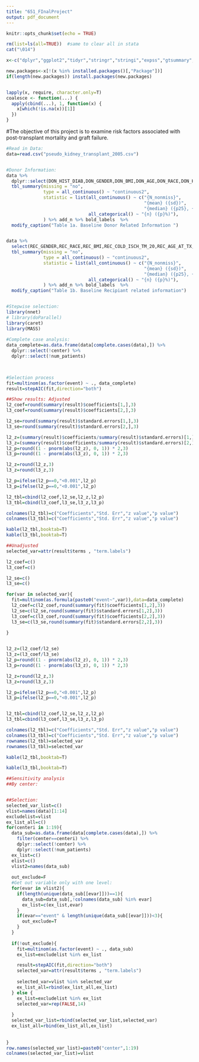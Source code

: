 ```yaml
---
title: "651_FInalProject"
output: pdf_document
---
```


```r
knitr::opts_chunk$set(echo = TRUE)
```


```r
rm(list=ls(all=TRUE))  #same to clear all in stata
cat("\014")

x<-c("dplyr","ggplot2","tidyr","stringr","stringi","expss","gtsummary","tidyverse","knitr")

new.packages<-x[!(x %in% installed.packages()[,"Package"])]
if(length(new.packages)) install.packages(new.packages)


lapply(x, require, character.only=T)
coalesce <- function(...) {
  apply(cbind(...), 1, function(x) {
    x[which(!is.na(x))[1]]
  })
}
```


#The objective of this project is to examine risk factors associated with post-transplant mortality and graft failure.

```r
#Read in Data:
data=read.csv("pseudo_kidney_transplant_2005.csv")


#Donor Information:
data %>% 
  dplyr::select(DON_HIST_DIAB,DON_GENDER,DON_BMI,DON_AGE,DON_RACE,DON_HTN,DON_ECD) %>% 
  tbl_summary(missing = "no",
              type = all_continuous() ~ "continuous2",
              statistic = list(all_continuous() ~ c("{N_nonmiss}",
                                                    "{mean} ({sd})",
                                                    "{median} ({p25}, {p75})"),
                               all_categorical() ~ "{n} ({p}%)"),
              ) %>% add_n %>% bold_labels  %>%
  modify_caption("Table 1a. Baseline Donor Related Information ") 


data %>% 
  select(REC_GENDER,REC_RACE,REC_BMI,REC_COLD_ISCH_TM_20,REC_AGE_AT_TX,REC_DIAB,REC_DIAL_YRS,event) %>%
  tbl_summary(missing = "no",
              type = all_continuous() ~ "continuous2",
              statistic = list(all_continuous() ~ c("{N_nonmiss}",
                                                    "{mean} ({sd})",
                                                    "{median} ({p25}, {p75})"),
                               all_categorical() ~ "{n} ({p}%)"),
              ) %>% add_n %>% bold_labels  %>%
  modify_caption("Table 1b. Baseline Recipiant related information") 



```





```r

#Stepwise selection:
library(nnet)
# library(doParallel)
library(caret)
library(MASS)
 
#Complete case analysis:
data_complete=as.data.frame(data[complete.cases(data),]) %>%
  dplyr::select(!center) %>%
  dplyr::select(!num_patients)


 
#Selection process
fit=multinom(as.factor(event) ~ ., data_complete)
result=stepAIC(fit,direction="both")

##Show results: Adjusted
l2_coef=round(summary(result)$coefficients[1,],3)
l3_coef=round(summary(result)$coefficients[2,],3)

l2_se=round(summary(result)$standard.errors[1,],3)
l3_se=round(summary(result)$standard.errors[2,],3)

l2_z=(summary(result)$coefficients/summary(result)$standard.errors)[1,]
l3_z=(summary(result)$coefficients/summary(result)$standard.errors)[2,]
l2_p=round((1 - pnorm(abs(l2_z), 0, 1)) * 2,3)
l3_p=round((1 - pnorm(abs(l3_z), 0, 1)) * 2,3)

l2_z=round(l2_z,3)
l3_z=round(l3_z,3)

l2_p=ifelse(l2_p==0,"<0.001",l2_p)
l3_p=ifelse(l2_p==0,"<0.001",l2_p)

l2_tbl=cbind(l2_coef,l2_se,l2_z,l2_p)
l3_tbl=cbind(l3_coef,l3_se,l3_z,l3_p)

colnames(l2_tbl)=c("Coefficients","Std. Err","z value","p value")
colnames(l3_tbl)=c("Coefficients","Std. Err","z value","p value")

kable(l2_tbl,booktab=T)
kable(l3_tbl,booktab=T)

```

```r
##Unadjusted
selected_var=attr(result$terms , "term.labels")

l2_coef=c()
l3_coef=c()

l2_se=c()
l3_se=c()

for(var in selected_var){
  fit=multinom(as.formula(paste0("event~",var)),data=data_complete)
  l2_coef=c(l2_coef,round(summary(fit)$coefficients[1,2],3))
  l2_se=c(l2_se,round(summary(fit)$standard.errors[1,2],3))
  l3_coef=c(l3_coef,round(summary(fit)$coefficients[2,2],3))
  l3_se=c(l3_se,round(summary(fit)$standard.errors[2,2],3))
  
}


l2_z=(l2_coef/l2_se)
l3_z=(l3_coef/l3_se)
l2_p=round((1 - pnorm(abs(l2_z), 0, 1)) * 2,3)
l3_p=round((1 - pnorm(abs(l3_z), 0, 1)) * 2,3)

l2_z=round(l2_z,3)
l3_z=round(l3_z,3)

l2_p=ifelse(l2_p==0,"<0.001",l2_p)
l3_p=ifelse(l2_p==0,"<0.001",l2_p)


l2_tbl=cbind(l2_coef,l2_se,l2_z,l2_p)
l3_tbl=cbind(l3_coef,l3_se,l3_z,l3_p)

colnames(l2_tbl)=c("Coefficients","Std. Err","z value","p value")
colnames(l3_tbl)=c("Coefficients","Std. Err","z value","p value")
rownames(l2_tbl)=selected_var
rownames(l3_tbl)=selected_var

kable(l2_tbl,booktab=T)

kable(l3_tbl,booktab=T)

```



```r
##Sensitivity analysis
##By center:


##Selection:
selected_var_list=c()
vlist=names(data)[1:14]
excludelist=vlist
ex_list_all=c()
for(centeri in 1:19){
  data_sub=as.data.frame(data[complete.cases(data),]) %>%
    filter(center==centeri) %>%
    dplyr::select(!center) %>%
    dplyr::select(!num_patients)
  ex_list=c()
  elist=c()
  vlist2=names(data_sub)
  
  out_exclude=F
  #Get out variable only with one level:
  for(evar in vlist2){
    if(length(unique(data_sub[[evar]]))==1){
      data_sub=data_sub[,!colnames(data_sub) %in% evar]
      ex_list=c(ex_list,evar)
    }
    if(evar=="event" & length(unique(data_sub[[evar]]))<3){
      out_exclude=T
    }
  }
  
  if(!out_exclude){
    fit=multinom(as.factor(event) ~ ., data_sub)
    ex_list=excludelist %in% ex_list

    result=stepAIC(fit,direction="both")
    selected_var=attr(result$terms , "term.labels")
    
    selected_var=vlist %in% selected_var
    ex_list_all=rbind(ex_list_all,ex_list)
  } else {
    ex_list=excludelist %in% ex_list
    selected_var=rep(FALSE,14)
    
  }
  selected_var_list=rbind(selected_var_list,selected_var)
  ex_list_all=rbind(ex_list_all,ex_list)
  
  
}
row.names(selected_var_list)=paste0("center",1:19)
colnames(selected_var_list)=vlist



```












